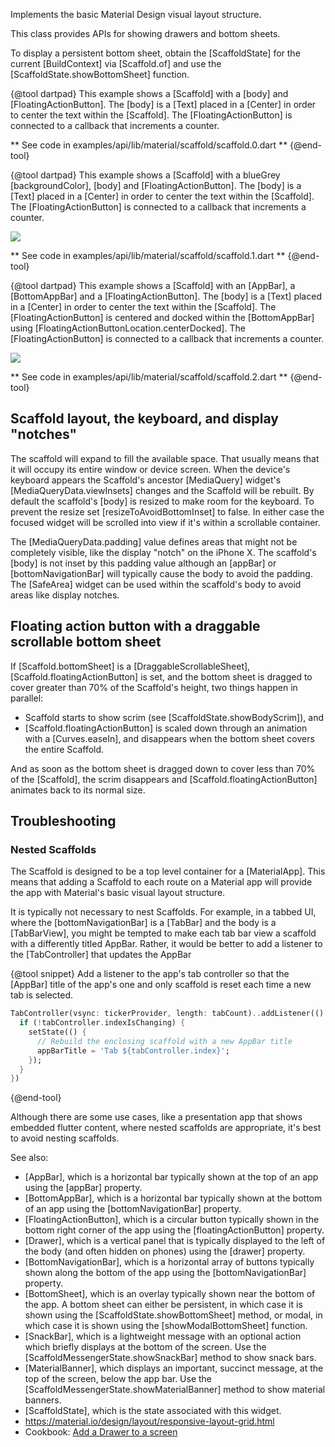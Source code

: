 Implements the basic Material Design visual layout structure.

This class provides APIs for showing drawers and bottom sheets.

To display a persistent bottom sheet, obtain the
[ScaffoldState] for the current [BuildContext] via [Scaffold.of] and use the
[ScaffoldState.showBottomSheet] function.

{@tool dartpad}
This example shows a [Scaffold] with a [body] and [FloatingActionButton].
The [body] is a [Text] placed in a [Center] in order to center the text
within the [Scaffold]. The [FloatingActionButton] is connected to a
callback that increments a counter.

** See code in examples/api/lib/material/scaffold/scaffold.0.dart **
{@end-tool}

{@tool dartpad}
This example shows a [Scaffold] with a blueGrey [backgroundColor], [body]
and [FloatingActionButton]. The [body] is a [Text] placed in a [Center] in
order to center the text within the [Scaffold]. The [FloatingActionButton]
is connected to a callback that increments a counter.

![](https://flutter.github.io/assets-for-api-docs/assets/material/scaffold_background_color.png)

** See code in examples/api/lib/material/scaffold/scaffold.1.dart **
{@end-tool}

{@tool dartpad}
This example shows a [Scaffold] with an [AppBar], a [BottomAppBar] and a
[FloatingActionButton]. The [body] is a [Text] placed in a [Center] in order
to center the text within the [Scaffold]. The [FloatingActionButton] is
centered and docked within the [BottomAppBar] using
[FloatingActionButtonLocation.centerDocked]. The [FloatingActionButton] is
connected to a callback that increments a counter.

![](https://flutter.github.io/assets-for-api-docs/assets/material/scaffold_bottom_app_bar.png)

** See code in examples/api/lib/material/scaffold/scaffold.2.dart **
{@end-tool}

## Scaffold layout, the keyboard, and display "notches"

The scaffold will expand to fill the available space. That usually
means that it will occupy its entire window or device screen. When
the device's keyboard appears the Scaffold's ancestor [MediaQuery]
widget's [MediaQueryData.viewInsets] changes and the Scaffold will
be rebuilt. By default the scaffold's [body] is resized to make
room for the keyboard. To prevent the resize set
[resizeToAvoidBottomInset] to false. In either case the focused
widget will be scrolled into view if it's within a scrollable
container.

The [MediaQueryData.padding] value defines areas that might
not be completely visible, like the display "notch" on the iPhone
X. The scaffold's [body] is not inset by this padding value
although an [appBar] or [bottomNavigationBar] will typically
cause the body to avoid the padding. The [SafeArea]
widget can be used within the scaffold's body to avoid areas
like display notches.

## Floating action button with a draggable scrollable bottom sheet

If [Scaffold.bottomSheet] is a [DraggableScrollableSheet],
[Scaffold.floatingActionButton] is set, and the bottom sheet is dragged to
cover greater than 70% of the Scaffold's height, two things happen in parallel:

  * Scaffold starts to show scrim (see [ScaffoldState.showBodyScrim]), and
  * [Scaffold.floatingActionButton] is scaled down through an animation with a [Curves.easeIn], and
    disappears when the bottom sheet covers the entire Scaffold.

And as soon as the bottom sheet is dragged down to cover less than 70% of the [Scaffold], the scrim
disappears and [Scaffold.floatingActionButton] animates back to its normal size.

## Troubleshooting

### Nested Scaffolds

The Scaffold is designed to be a top level container for
a [MaterialApp]. This means that adding a Scaffold
to each route on a Material app will provide the app with
Material's basic visual layout structure.

It is typically not necessary to nest Scaffolds. For example, in a
tabbed UI, where the [bottomNavigationBar] is a [TabBar]
and the body is a [TabBarView], you might be tempted to make each tab bar
view a scaffold with a differently titled AppBar. Rather, it would be
better to add a listener to the [TabController] that updates the
AppBar

{@tool snippet}
Add a listener to the app's tab controller so that the [AppBar] title of the
app's one and only scaffold is reset each time a new tab is selected.

```dart
TabController(vsync: tickerProvider, length: tabCount)..addListener(() {
  if (!tabController.indexIsChanging) {
    setState(() {
      // Rebuild the enclosing scaffold with a new AppBar title
      appBarTitle = 'Tab ${tabController.index}';
    });
  }
})
```
{@end-tool}

Although there are some use cases, like a presentation app that
shows embedded flutter content, where nested scaffolds are
appropriate, it's best to avoid nesting scaffolds.

See also:

 * [AppBar], which is a horizontal bar typically shown at the top of an app
   using the [appBar] property.
 * [BottomAppBar], which is a horizontal bar typically shown at the bottom
   of an app using the [bottomNavigationBar] property.
 * [FloatingActionButton], which is a circular button typically shown in the
   bottom right corner of the app using the [floatingActionButton] property.
 * [Drawer], which is a vertical panel that is typically displayed to the
   left of the body (and often hidden on phones) using the [drawer]
   property.
 * [BottomNavigationBar], which is a horizontal array of buttons typically
   shown along the bottom of the app using the [bottomNavigationBar]
   property.
 * [BottomSheet], which is an overlay typically shown near the bottom of the
   app. A bottom sheet can either be persistent, in which case it is shown
   using the [ScaffoldState.showBottomSheet] method, or modal, in which case
   it is shown using the [showModalBottomSheet] function.
 * [SnackBar], which is a lightweight message with an optional action which
   briefly displays at the bottom of the screen. Use the
   [ScaffoldMessengerState.showSnackBar] method to show snack bars.
 * [MaterialBanner], which displays an important, succinct message, at the
   top of the screen, below the app bar. Use the
   [ScaffoldMessengerState.showMaterialBanner] method to show material banners.
 * [ScaffoldState], which is the state associated with this widget.
 * <https://material.io/design/layout/responsive-layout-grid.html>
 * Cookbook: [Add a Drawer to a screen](https://docs.flutter.dev/cookbook/design/drawer)